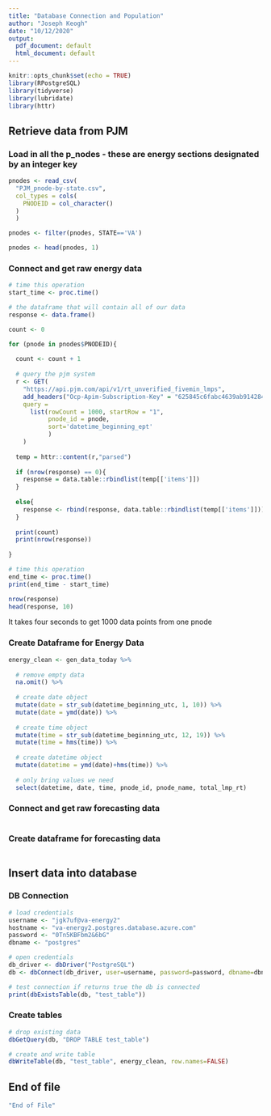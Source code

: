 ```yaml
---
title: "Database Connection and Population"
author: "Joseph Keogh"
date: "10/12/2020"
output:
  pdf_document: default
  html_document: default
---
```


```r
knitr::opts_chunk$set(echo = TRUE)
library(RPostgreSQL)
library(tidyverse)
library(lubridate)
library(httr)
```

## Retrieve data from PJM

### Load in all the p_nodes - these are energy sections designated by an integer key
```r
pnodes <- read_csv(
  "PJM_pnode-by-state.csv",
  col_types = cols(
    PNODEID = col_character()
  )
  )

pnodes <- filter(pnodes, STATE=='VA')

pnodes <- head(pnodes, 1)
```


### Connect and get raw energy data
```r

# time this operation
start_time <- proc.time()

# the dataframe that will contain all of our data
response <- data.frame()

count <- 0

for (pnode in pnodes$PNODEID){
  
  count <- count + 1
  
  # query the pjm system
  r <- GET(
    "https://api.pjm.com/api/v1/rt_unverified_fivemin_lmps", 
    add_headers("Ocp-Apim-Subscription-Key" = "625845c6fabc4639ab91428486d8d2e2"),
    query = 
      list(rowCount = 1000, startRow = "1", 
           pnode_id = pnode, 
           sort='datetime_beginning_ept'
           )
    )
  
  temp = httr::content(r,"parsed")
  
  if (nrow(response) == 0){
    response = data.table::rbindlist(temp[['items']])
  }
  
  else{
    response <- rbind(response, data.table::rbindlist(temp[['items']]))
  }
  
  print(count)
  print(nrow(response))
  
}

# time this operation
end_time <- proc.time()
print(end_time - start_time)

nrow(response)
head(response, 10)

```

It takes four seconds to get 1000 data points from one pnode

### Create Dataframe for Energy Data
```r

energy_clean <- gen_data_today %>%
  
  # remove empty data
  na.omit() %>%
  
  # create date object
  mutate(date = str_sub(datetime_beginning_utc, 1, 10)) %>%
  mutate(date = ymd(date)) %>%
  
  # create time object
  mutate(time = str_sub(datetime_beginning_utc, 12, 19)) %>%
  mutate(time = hms(time)) %>%
  
  # create datetime object
  mutate(datetime = ymd(date)+hms(time)) %>%
  
  # only bring values we need
  select(datetime, date, time, pnode_id, pnode_name, total_lmp_rt)

```

### Connect and get raw forecasting data
```r

```

### Create dataframe for forecasting data
```r

```


## Insert data into database

### DB Connection
```r
# load credentials
username <- "jgk7uf@va-energy2"
hostname <- "va-energy2.postgres.database.azure.com"
password <- "0Tn5KBFbm2&6bG"
dbname <- "postgres"

# open credentials
db_driver <- dbDriver("PostgreSQL")
db <- dbConnect(db_driver, user=username, password=password, dbname=dbname, host=hostname)

# test connection if returns true the db is connected
print(dbExistsTable(db, "test_table"))
```

### Create tables
```r

# drop existing data
dbGetQuery(db, "DROP TABLE test_table")

# create and write table
dbWriteTable(db, "test_table", energy_clean, row.names=FALSE)

```

## End of file
```r
"End of File"
```




























